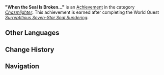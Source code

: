 {{Achievement Infobox
|title        = 
|id           = 80158
|order id     = 0158
|category     = Chasmlighter
|description  = Remove the obstacles to your entry into the mines.
|requirements = Complete ''[[Surreptitious Seven-Star Seal Sundering]]''.
|primogems    = 10
|tracking     = 
|topic        = 
|quest        = The Chasm Delvers
}}
'''"When the Seal Is Broken..."''' is an [[Achievement]] in the category ''[[Chasmlighter]]''. This achievement is earned after completing the World Quest ''[[Surreptitious Seven-Star Seal Sundering]]''.
<!--
==Trivia==

==Video Guides==
{{EVT
|video1   = 
|caption1 = 
}}
-->
==Other Languages==
{{Other Languages
|en      = "When the Seal Is Broken..."
|zhs     = 「揭开封印之时…」
|zhs_rm  = "Jiēkāi Fēngyìn zhī Shí..."
|zht     = 「揭開封印之時…」
|zht_rm  = "Jiēkāi Fēngyìn zhī Shí..."
|zh_tl   = 
|ja      = 「封印を解く時…」
|ja_rm   = "Fuuin wo Toku Toki..."
|ja_tl   = 
|ko      = 「봉인 해제의 때…」
|ko_rm   = "Bong'in Haeje-ui Ttae..."
|ko_tl   = "Time to Break the Seal..."
|es      = Cuando el sello se rompe...
|es_tl   = When the Seal Is Broken...
|fr      = « Quand le sceau est brisé... »
|fr_tl   = "When the Seal Is Broken..."
|ru      = «Когда печать сломана...»
|ru_tl   = 
|th      = "ยามเมื่อผนึกถูกปลด..."
|th_rm   = "Yam Muea Phanuek Thuk Plot..."
|th_tl   = 
|vi      = "Thời Khắc Giải Phong Ấn..."
|vi_tl   = 
|de      = „Wenn das Siegel gebrochen ist ...“
|de_tl   = "When the Seal Is Broken..."
|id      = "Walau aral rintangan setiap saat datang tuk menguji ...."
|id_tl   = "Even When Obstacles Appear to Test..."
|pt      = "Quando o Selo se Quebra..."
|pt_tl   = 
}}

==Change History==
{{Change History|2.6}}
<!--
==References==
{{Reflist}}
-->
==Navigation==
{{Achievement Navbox|Chasmlighter}}